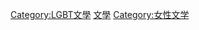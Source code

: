{{Portal|LGBT}}
{{catmore}}

[[Category:LGBT文學|Category:LGBT文學]]
[[Category:女同性戀題材作品‎|文學]]
[[Category:女性文学|Category:女性文学]]